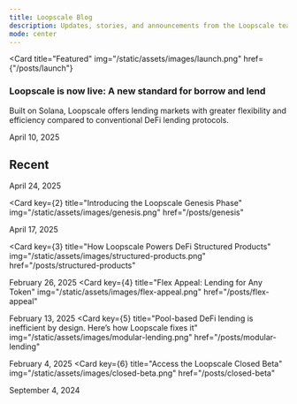 ```yaml
---
title: Loopscale Blog
description: Updates, stories, and announcements from the Loopscale team
mode: center
---
```


<Card
  title="Featured"
  img="/static/assets/images/launch.png"
  href={"/posts/launch"}
>
  <div className="featured-content">
    <h3 className="featured-title" id="featured-p">
      Loopscale is now live: A new standard for borrow and lend
    </h3>
    <p className="featured-description" id="featured-p">
      Built on Solana, Loopscale offers lending markets with greater flexibility
      and efficiency compared to conventional DeFi lending protocols.
    </p>
    <p className="featured-date" id="featured-p">
      April 10, 2025
    </p>
  </div>
</Card>

## Recent

<CardGroup cols={2}>
<Card key={1} title="Loopscale Scales Price Infrastructure with Pyth"  img="/static/assets/images/price-infra.png" href="/posts/price-infra"> April 24, 2025</Card>

<Card
  key={2}
  title="Introducing the Loopscale Genesis Phase"
  img="/static/assets/images/genesis.png"
  href="/posts/genesis"
>
  April 17, 2025
</Card>

<Card
  key={3}
  title="How Loopscale Powers DeFi Structured Products"
  img="/static/assets/images/structured-products.png"
  href="/posts/structured-products"
>
  February 26, 2025
</Card>
<Card
  key={4}
  title="Flex Appeal: Lending for Any Token"
  img="/static/assets/images/flex-appeal.png"
  href="/posts/flex-appeal"
>
  February 13, 2025
</Card>
<Card
  key={5}
  title="Pool-based DeFi lending is inefficient by design. Here’s how Loopscale fixes it"
  img="/static/assets/images/modular-lending.png"
  href="/posts/modular-lending"
>
  February 4, 2025
</Card>
<Card
  key={6}
  title="Access the Loopscale Closed Beta"
  img="/static/assets/images/closed-beta.png"
  href="/posts/closed-beta"
>
  September 4, 2024
</Card>

</CardGroup>
